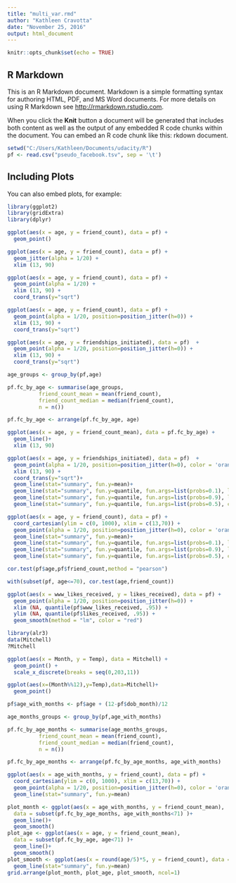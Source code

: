 ```yaml
---
title: "multi_var.rmd"
author: "Kathleen Cravotta"
date: "November 25, 2016"
output: html_document
---
```


```r
knitr::opts_chunk$set(echo = TRUE)
```

## R Markdown

This is an R Markdown document. Markdown is a simple formatting syntax for authoring HTML, PDF, and MS Word documents. For more details on using R Markdown see <http://rmarkdown.rstudio.com>.

When you click the **Knit** button a document will be generated that includes both content as well as the output of any embedded R code chunks within the document. You can embed an R code chunk like this:
rkdown document. 
```r
setwd("C:/Users/Kathleen/Documents/udacity/R")
pf <- read.csv("pseudo_facebook.tsv", sep = '\t')
```

## Including Plots

You can also embed plots, for example:

```r
library(ggplot2)
library(gridExtra)
library(dplyr)
```



```r
ggplot(aes(x = age, y = friend_count), data = pf) + 
  geom_point()
```
```r
ggplot(aes(x = age, y = friend_count), data = pf) + 
  geom_jitter(alpha = 1/20) +
  xlim (13, 90)
```
```r
ggplot(aes(x = age, y = friend_count), data = pf) + 
  geom_point(alpha = 1/20) +
  xlim (13, 90) +
  coord_trans(y="sqrt")
```
```r
ggplot(aes(x = age, y = friend_count), data = pf) + 
  geom_point(alpha = 1/20, position=position_jitter(h=0)) +
  xlim (13, 90) +
  coord_trans(y="sqrt")
```

```r
ggplot(aes(x = age, y = friendships_initiated), data = pf)  + 
  geom_point(alpha = 1/20, position=position_jitter(h=0)) +
  xlim (13, 90) +
  coord_trans(y="sqrt")
```

```r
age_groups <- group_by(pf,age)

pf.fc_by_age <- summarise(age_groups, 
          friend_count_mean = mean(friend_count),
          friend_count_median = median(friend_count),
          n = n())

pf.fc_by_age <- arrange(pf.fc_by_age, age)
```

```r
ggplot(aes(x = age, y = friend_count_mean), data = pf.fc_by_age) + 
  geom_line()+
  xlim (13, 90)
```

```r
ggplot(aes(x = age, y = friendships_initiated), data = pf)  + 
  geom_point(alpha = 1/20, position=position_jitter(h=0), color = 'orange') +
  xlim (13, 90) +
  coord_trans(y="sqrt")+
  geom_line(stat="summary", fun.y=mean)+
  geom_line(stat="summary", fun.y=quantile, fun.args=list(probs=0.1), linetype=2, color="blue")+
  geom_line(stat="summary", fun.y=quantile, fun.args=list(probs=0.9), linetype=2, color="blue")+
  geom_line(stat="summary", fun.y=quantile, fun.args=list(probs=0.5), color="blue")
```
```r
ggplot(aes(x = age, y = friend_count), data = pf) +
  coord_cartesian(ylim = c(0, 1000), xlim = c(13,70)) + 
  geom_point(alpha = 1/20, position=position_jitter(h=0), color = 'orange') +
  geom_line(stat="summary", fun.y=mean)+
  geom_line(stat="summary", fun.y=quantile, fun.args=list(probs=0.1), linetype=2, color="blue")+
  geom_line(stat="summary", fun.y=quantile, fun.args=list(probs=0.9), linetype=2, color="blue")+
  geom_line(stat="summary", fun.y=quantile, fun.args=list(probs=0.5), color="blue")
```


```r
cor.test(pf$age,pf$friend_count,method = "pearson")
```

```r
with(subset(pf, age<=70), cor.test(age,friend_count))
```

```r
ggplot(aes(x = www_likes_received, y = likes_received), data = pf) + 
  geom_point(alpha = 1/20, position=position_jitter(h=0)) +
  xlim (NA, quantile(pf$www_likes_received, .95)) +
  ylim (NA, quantile(pf$likes_received, .95)) + 
  geom_smooth(method = "lm", color = "red")
```

```r
library(alr3)
data(Mitchell)
?Mitchell

```
```r

ggplot(aes(x = Month, y = Temp), data = Mitchell) + 
  geom_point() + 
  scale_x_discrete(breaks = seq(0,203,11))
```

```r
ggplot(aes(x=(Month%%12),y=Temp),data=Mitchell)+ 
  geom_point() 

```

```r
pf$age_with_months <- pf$age + (12-pf$dob_month)/12
```

```r
age_months_groups <- group_by(pf,age_with_months)

pf.fc_by_age_months <- summarise(age_months_groups, 
          friend_count_mean = mean(friend_count),
          friend_count_median = median(friend_count),
          n = n())

pf.fc_by_age_months <- arrange(pf.fc_by_age_months, age_with_months)
```

```r
ggplot(aes(x = age_with_months, y = friend_count), data = pf) +
  coord_cartesian(ylim = c(0, 1000), xlim = c(13,70)) + 
  geom_point(alpha = 1/20, position=position_jitter(h=0), color = 'orange') +
  geom_line(stat="summary", fun.y=mean)
```


```r

plot_month <- ggplot(aes(x = age_with_months, y = friend_count_mean),
  data = subset(pf.fc_by_age_months, age_with_months<71) )+
  geom_line()+
  geom_smooth()
plot_age <- ggplot(aes(x = age, y = friend_count_mean),
  data = subset(pf.fc_by_age, age<71) )+
  geom_line()+
  geom_smooth()
plot_smooth <- ggplot(aes(x = round(age/5)*5, y = friend_count), data = subset(pf, age<71)) +
  geom_line(stat="summary", fun.y=mean)
grid.arrange(plot_month, plot_age, plot_smooth, ncol=1)


```

```r
```




















